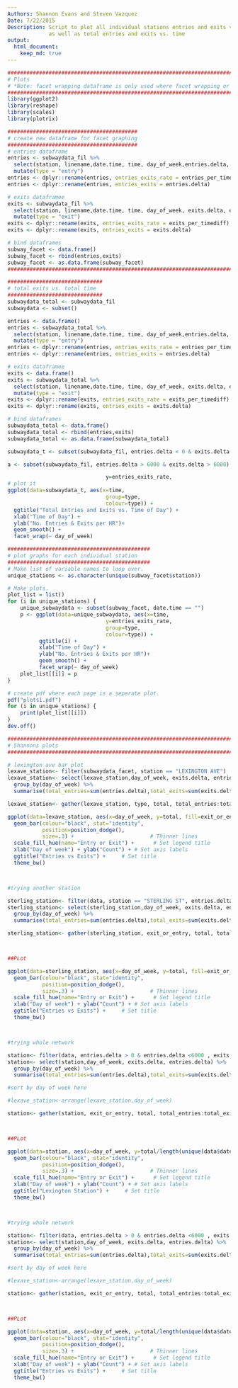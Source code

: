 ```yaml
---
Authors: Shannon Evans and Steven Vazquez
Date: 7/22/2015
Description: Script to plot all individual stations entries and exits vs. time, 
             as well as total entries and exits vs. time
output: 
  html_document:
    keep_md: true
---
```

```r
########################################################################################################
# Plots
# *Note: facet wrapping dataframe is only used where facet wrapping or filling occurs
########################################################################################################
library(ggplot2)
library(reshape)
library(scales)
library(plotrix)

#########################################
# create new dataframe for facet graphing
#########################################
# entries dataframe
entries <- subwaydata_fil %>%
  select(station, linename,date.time, time, day_of_week,entries.delta, entries_per_timediff) %>%
  mutate(type = "entry")
entries <- dplyr::rename(entries, entries_exits_rate = entries_per_timediff)
entries <- dplyr::rename(entries, entries_exits = entries.delta)

# exits dataframee
exits <- subwaydata_fil %>%
  select(station, linename,date.time, time, day_of_week, exits.delta, exits_per_timediff) %>%
  mutate(type = "exit")
exits <- dplyr::rename(exits, entries_exits_rate = exits_per_timediff) 
exits <- dplyr::rename(exits, entries_exits = exits.delta)

# bind dataframes
subway_facet <- data.frame()
subway_facet <- rbind(entries,exits)
subway_facet <- as.data.frame(subway_facet)
###################################################################################

##############################
# total exits vs. total time
##############################
subwaydata_total <- subwaydata_fil
subwaydata <- subset()

entries <- data.frame()
entries <- subwaydata_total %>%
  select(station, linename,date.time, time, day_of_week,entries.delta, entries_per_timediff) %>%
  mutate(type = "entry")
entries <- dplyr::rename(entries, entries_exits_rate = entries_per_timediff)
entries <- dplyr::rename(entries, entries_exits = entries.delta)

# exits dataframee
exits <- data.frame()
exits <- subwaydata_total %>%
  select(station, linename,date.time, time, day_of_week, exits.delta, exits_per_timediff) %>%
  mutate(type = "exit")
exits <- dplyr::rename(exits, entries_exits_rate = exits_per_timediff) 
exits <- dplyr::rename(exits, entries_exits = exits.delta)

# bind dataframes
subwaydata_total <- data.frame()
subwaydata_total <- rbind(entries,exits)
subwaydata_total <- as.data.frame(subwaydata_total)

subwaydata_t <- subset(subwaydata_fil, entries.delta < 0 & exits.delta < 0)

a <- subset(subwaydata_fil, entries.delta > 6000 & exits.delta > 6000)

                               y=entries_exits_rate,
# plot it 
ggplot(data=subwaydata_t, aes(x=time,
                               group=type,
                               colour=type)) +
  ggtitle("Total Entries and Exits vs. Time of Day") +
  xlab("Time of Day") +
  ylab("No. Entries & Exits per HR")+
  geom_smooth() +
  facet_wrap(~ day_of_week) 

#############################################
# plot graphs for each individual station
#############################################
# Make list of variable names to loop over.
unique_stations <- as.character(unique(subway_facet$station))

# Make plots.
plot_list = list()
for (i in unique_stations) {
    unique_subwaydata <- subset(subway_facet, date.time == "")
    p <- ggplot(data=unique_subwaydata, aes(x=time,
                               y=entries_exits_rate,
                               group=type,
                               colour=type)) +
          ggtitle(i) +
          xlab("Time of Day") +
          ylab("No. Entries & Exits per HR")+
          geom_smooth() +
          facet_wrap(~ day_of_week)
    plot_list[[i]] = p
}

# create pdf where each page is a separate plot.
pdf("plots1.pdf")
for (i in unique_stations) {
    print(plot_list[[i]])
}
dev.off()

#######################################################################
# Shannons plots
#######################################################################

# lexington ave bar plot
lexave_station<- filter(subwaydata_facet, station == "LEXINGTON AVE")
lexave_station<- select(lexave_station,day_of_week, exits.delta, entries.delta) %>% 
  group_by(day_of_week) %>%
  summarise(total_entries=sum(entries.delta),total_exits=sum(exits.delta))

lexave_station<- gather(lexave_station, type, total, total_entries:total_exits)

ggplot(data=lexave_station, aes(x=day_of_week, y=total, fill=exit_or_entry)) + 
  geom_bar(colour="black", stat="identity",
           position=position_dodge(),
           size=.3) +                        # Thinner lines
  scale_fill_hue(name="Entry or Exit") +      # Set legend title
  xlab("Day of week") + ylab("Count") + # Set axis labels
  ggtitle("Entries vs Exits") +     # Set title
  theme_bw()



#trying another station

sterling_station<- filter(data, station == "STERLING ST", entries.delta > 0 , exits.delta > 0)
sterling_station<- select(sterling_station,day_of_week, exits.delta, entries.delta) %>% 
  group_by(day_of_week) %>%
  summarise(total_entries=sum(entries.delta),total_exits=sum(exits.delta))

sterling_station<- gather(sterling_station, exit_or_entry, total, total_entries:total_exits)



##PLot

ggplot(data=sterling_station, aes(x=day_of_week, y=total, fill=exit_or_entry)) + 
  geom_bar(colour="black", stat="identity",
           position=position_dodge(),
           size=.3) +                        # Thinner lines
  scale_fill_hue(name="Entry or Exit") +      # Set legend title
  xlab("Day of week") + ylab("Count") + # Set axis labels
  ggtitle("Entries vs Exits") +     # Set title
  theme_bw()



#trying whole network

station<- filter(data, entries.delta > 0 & entries.delta <6000 , exits.delta > 0 & exits.delta <6000)
station<- select(station,day_of_week, exits.delta, entries.delta) %>% 
  group_by(day_of_week) %>%
  summarise(total_entries=sum(entries.delta),total_exits=sum(exits.delta))

#sort by day of week here

#lexave_station<-arrange(lexave_station,day_of_week)

station<- gather(station, exit_or_entry, total, total_entries:total_exits)



##PLot

ggplot(data=station, aes(x=day_of_week, y=total/length(unique(data$date)), fill=exit_or_entry)) + 
  geom_bar(colour="black", stat="identity",
           position=position_dodge(),
           size=.3) +                        # Thinner lines
  scale_fill_hue(name="Entry or Exit") +      # Set legend title
  xlab("Day of week") + ylab("Count") + # Set axis labels
  ggtitle("Lexington Station") +     # Set title
  theme_bw() 



#trying whole network

station<- filter(data, entries.delta > 0 & entries.delta <6000 , exits.delta > 0 & exits.delta <6000)
station<- select(station,day_of_week, exits.delta, entries.delta) %>% 
  group_by(day_of_week) %>%
  summarise(total_entries=sum(entries.delta),total_exits=sum(exits.delta))

#sort by day of week here

#lexave_station<-arrange(lexave_station,day_of_week)

station<- gather(station, exit_or_entry, total, total_entries:total_exits)



##PLot

ggplot(data=station, aes(x=day_of_week, y=total/length(unique(data$date)), fill=exit_or_entry)) + 
  geom_bar(colour="black", stat="identity",
           position=position_dodge(),
           size=.3) +                        # Thinner lines
  scale_fill_hue(name="Entry or Exit") +      # Set legend title
  xlab("Day of week") + ylab("Count") + # Set axis labels
  ggtitle("Entries vs Exits") +     # Set title
  theme_bw()





```

